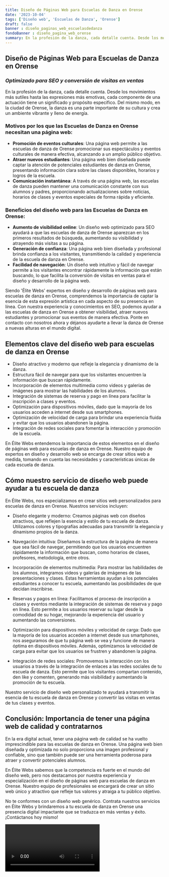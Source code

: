 ```yaml
---
title: Diseño de Páginas Web para Escuelas de Danza en Orense
date: '2023-10-04'
tags: ['Diseño web', 'Escuelas de Danza', 'Orense']
draft: false
banner : diseño_paginas_web_escuelasdedanza
fondoBanner : diseño_pagina_web_orense
summary: En la profesión de la danza, cada detalle cuenta. Desde los movimientos más sutiles hasta las expresiones más emotivas, cada componente de una actuación tiene un significado y propósito específico. Del mismo modo, en la ciudad de Orense, la danza es una parte importante de su cultura y crea un ambiente vibrante y lleno de energía.
---
```


## **Diseño de Páginas Web para Escuelas de Danza en Orense**
### *Optimizado para SEO y conversión de visitas en ventas*

En la profesión de la danza, cada detalle cuenta. Desde los movimientos más sutiles hasta las expresiones más emotivas, cada componente de una actuación tiene un significado y propósito específico. Del mismo modo, en la ciudad de Orense, la danza es una parte importante de su cultura y crea un ambiente vibrante y lleno de energía.

### **Motivos por los que las Escuelas de Danza en Orense necesitan una página web:**
- **Promoción de eventos culturales**: Una página web permite a las escuelas de danza de Orense promocionar sus espectáculos y eventos culturales de manera efectiva, alcanzando a un amplio público objetivo.
- **Atraer nuevos estudiantes**: Una página web bien diseñada puede captar la atención de potenciales estudiantes de danza en Orense, presentando información clara sobre las clases disponibles, horarios y logros de la escuela.
- **Comunicación instantánea**: A través de una página web, las escuelas de danza pueden mantener una comunicación constante con sus alumnos y padres, proporcionando actualizaciones sobre noticias, horarios de clases y eventos especiales de forma rápida y eficiente.

### **Beneficios del diseño web para las Escuelas de Danza en Orense:**
- **Aumento de visibilidad online**: Un diseño web optimizado para SEO ayudará a que las escuelas de danza de Orense aparezcan en los primeros resultados de búsqueda, aumentando su visibilidad y atrayendo más visitas a su página.
- **Generación de confianza**: Una página web bien diseñada y profesional brinda confianza a los visitantes, transmitiendo la calidad y experiencia de la escuela de danza en Orense.
- **Facilidad de navegación**: Un diseño web intuitivo y fácil de navegar permite a los visitantes encontrar rápidamente la información que están buscando, lo que facilita la conversión de visitas en ventas para el diseño y desarrollo de la página web.

Siendo 'Élite Webs' expertos en diseño y desarrollo de páginas web para escuelas de danza en Orense, comprendemos la importancia de captar la esencia de esta expresión artística en cada aspecto de su presencia en línea. Con nuestra experiencia y conocimientos en SEO, podemos ayudar a las escuelas de danza en Orense a obtener visibilidad, atraer nuevos estudiantes y promocionar sus eventos de manera efectiva. Ponte en contacto con nosotros ahora y déjanos ayudarte a llevar la danza de Orense a nuevas alturas en el mundo digital.

<GifSeo />

<Cta />

## Elementos clave del diseño web para escuelas de danza en Orense

- Diseño atractivo y moderno que refleje la elegancia y dinamismo de la danza.
- Estructura fácil de navegar para que los visitantes encuentren la información que buscan rápidamente.
- Incorporación de elementos multimedia como videos y galerías de imágenes para mostrar las habilidades de los alumnos.
- Integración de sistemas de reserva y pago en línea para facilitar la inscripción a clases y eventos.
- Optimización para dispositivos móviles, dado que la mayoría de los usuarios acceden a internet desde sus smartphones.
- Optimización de velocidad de carga para brindar una experiencia fluida y evitar que los usuarios abandonen la página.
- Integración de redes sociales para fomentar la interacción y promoción de la escuela.

En Élite Webs entendemos la importancia de estos elementos en el diseño de páginas web para escuelas de danza en Orense. Nuestro equipo de expertos en diseño y desarrollo web se encarga de crear sitios web a medida, tomando en cuenta las necesidades y características únicas de cada escuela de danza.

## Cómo nuestro servicio de diseño web puede ayudar a tu escuela de danza

En Élite Webs, nos especializamos en crear sitios web personalizados para escuelas de danza en Orense. Nuestros servicios incluyen:

- Diseño elegante y moderno: Creamos páginas web con diseños atractivos, que reflejen la esencia y estilo de tu escuela de danza. Utilizamos colores y tipografías adecuadas para transmitir la elegancia y dinamismo propios de la danza.

- Navegación intuitiva: Diseñamos la estructura de la página de manera que sea fácil de navegar, permitiendo que los usuarios encuentren rápidamente la información que buscan, como horarios de clases, profesores, metodología, entre otros.

- Incorporación de elementos multimedia: Para mostrar las habilidades de los alumnos, integramos videos y galerías de imágenes de las presentaciones y clases. Estas herramientas ayudan a los potenciales estudiantes a conocer tu escuela, aumentando las posibilidades de que decidan inscribirse.

- Reservas y pagos en línea: Facilitamos el proceso de inscripción a clases y eventos mediante la integración de sistemas de reserva y pago en línea. Esto permite a los usuarios reservar su lugar desde la comodidad de su hogar, mejorando la experiencia del usuario y aumentando las conversiones.

- Optimización para dispositivos móviles y velocidad de carga: Dado que la mayoría de los usuarios acceden a internet desde sus smartphones, nos aseguramos de que tu página web se vea y funcione de manera óptima en dispositivos móviles. Además, optimizamos la velocidad de carga para evitar que los usuarios se frustren y abandonen la página.

- Integración de redes sociales: Promovemos la interacción con los usuarios a través de la integración de enlaces a las redes sociales de tu escuela de danza. Esto permite que los visitantes compartan contenido, den like y comenten, generando más visibilidad y aumentando la promoción de tu escuela.

Nuestro servicio de diseño web personalizado te ayudará a transmitir la esencia de tu escuela de danza en Orense y convertir las visitas en ventas de tus clases y eventos.

## Conclusión: Importancia de tener una página web de calidad y contratarnos

En la era digital actual, tener una página web de calidad se ha vuelto imprescindible para las escuelas de danza en Orense. Una página web bien diseñada y optimizada no solo proporciona una imagen profesional y confiable, sino que también puede ser una herramienta poderosa para atraer y convertir potenciales alumnos.

En Élite Webs sabemos que la competencia es fuerte en el mundo del diseño web, pero nos destacamos por nuestra experiencia y especialización en el diseño de páginas web para escuelas de danza en Orense. Nuestro equipo de profesionales se encargará de crear un sitio web único y atractivo que refleje tus valores y atraiga a tu público objetivo.

No te conformes con un diseño web genérico. Contrata nuestros servicios en Élite Webs y brindaremos a tu escuela de danza en Orense una presencia digital impactante que se traduzca en más ventas y éxito. ¡Contáctanos hoy mismo!

<Video />

<CtaBot job='Escuelas de Danza' city='Orense'/>

<Gmaps query='Orense+españa+maps' />
